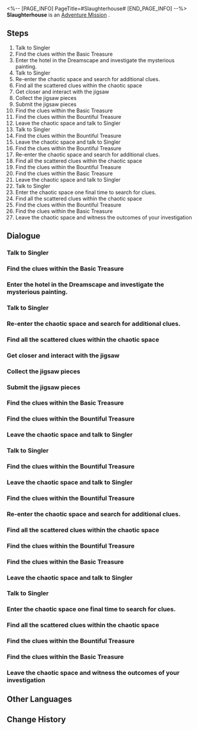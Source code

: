 <%-- [PAGE_INFO]
PageTitle=#Slaughterhouse#
[END_PAGE_INFO] --%>
{{Stub|Dialogue, characters, and location(s)}}
{{Mission Infobox
|id            = 8020233
|title         = 
|image         = Mission Slaughterhouse.png
|type          = Adventure
|event_name    = 
|chapter       = 
|requirements  = [[Trailblaze Mission]] ''[[Whodunit]]'' completed
|summary       = <!--official mission summary from Fate's Atlas-->
|characters    = <!--characters that appear in this mission-->
|startLocation = <!--location as it intially appears on the mission screen-->
|world         = <!--i.e. Penacony-->
|area          = <!--i.e. A Child's Dream-->
|prev          = 
|next          = 
|exp           = 
|credits       = 5000
|stellarJade   = 
|other         = {{Card List||delim=;}}
}}
'''Slaughterhouse''' is an [[Adventure Mission]]<!--in [world]-->.

==Steps==
# Talk to Singler
# Find the clues within the Basic Treasure
# Enter the hotel in the Dreamscape and investigate the mysterious painting.
# Talk to Singler
# Re-enter the chaotic space and search for additional clues.
# Find all the scattered clues within the chaotic space
# Get closer and interact with the jigsaw
# Collect the jigsaw pieces
# Submit the jigsaw pieces
# Find the clues within the Basic Treasure
# Find the clues within the Bountiful Treasure
# Leave the chaotic space and talk to Singler
# Talk to Singler
# Find the clues within the Bountiful Treasure
# Leave the chaotic space and talk to Singler
# Find the clues within the Bountiful Treasure
# Re-enter the chaotic space and search for additional clues.
# Find all the scattered clues within the chaotic space
# Find the clues within the Bountiful Treasure
# Find the clues within the Basic Treasure
# Leave the chaotic space and talk to Singler
# Talk to Singler
# Enter the chaotic space one final time to search for clues.
# Find all the scattered clues within the chaotic space
# Find the clues within the Bountiful Treasure
# Find the clues within the Basic Treasure
# Leave the chaotic space and witness the outcomes of your investigation

<!--
==Gameplay Notes==

--><!--
==Trial Character==

-->
==Dialogue==
{{Stub Dialogue}}
===Talk to Singler===
{{Mission Description|type=adventure|location=<!--to be added-->|A journalist named Singler firmly believes that The Family is behind all the breakdown of order in the Dreamscape world.<br />She invites you to join her investigation to validate her suspicions.}}
{{Dialogue Start}}
:{{tx}}
{{Dialogue End}}

===Find the clues within the Basic Treasure===
{{Mission Description|type=adventure|location=<!--to be added-->|update|Help Singler search for clues &mdash; they should be scattered in the mysterious space's treasure chest.}}
{{Dialogue Start}}
:{{tx}}
{{Dialogue End}}

===Enter the hotel in the Dreamscape and investigate the mysterious painting.===
{{Mission Description|type=adventure|location=<!--to be added-->|update|You have joined Singler's investigation. The first step is to visit The Reverie in the Dreamscape and examine the enigmatic paintings that have mysteriously appeared.}}
{{Dialogue Start}}
:{{tx}}
{{Dialogue End}}

===Talk to Singler===
{{Mission Description|type=adventure|location=<!--to be added-->|update|You have collected all the "evidence" in this place. Leave this chaotic and disturbed dreamscape and discuss your findings with Singler.}}
{{Dialogue Start}}
:{{tx}}
{{Dialogue End}}

===Re-enter the chaotic space and search for additional clues.===
{{Mission Description|type=adventure|location=<!--to be added-->|update|According to Singler, evidence of The Family's "crimes" is scattered throughout the chaotic space.<br />Enter the chaotic space once more and open the treasure chests in the area to collect and assemble all the clues.}}
{{Dialogue Start}}
:{{tx}}
{{Dialogue End}}

===Find all the scattered clues within the chaotic space===
{{Mission Description|type=adventure|location=<!--to be added-->|update|According to Singler, evidence of The Family's "crimes" is scattered throughout the chaotic space.<br />Open the treasure chests in the area to collect and assemble all the clues.}}
{{Dialogue Start}}
:{{tx}}
{{Dialogue End}}

===Get closer and interact with the jigsaw===
{{Mission Description|type=adventure|location=<!--to be added-->|update|You find a jigsaw frame in the mysterious and chaotic space. Completing this jigsaw might aid your investigation.}}
{{Dialogue Start}}
:{{tx}}
{{Dialogue End}}

===Collect the jigsaw pieces===
{{Mission Description|type=adventure|location=<!--to be added-->|update|Collect the scattered jigsaw pieces and complete the jigsaw.}}
{{Dialogue Start}}
:{{tx}}
{{Dialogue End}}

===Submit the jigsaw pieces===
{{Mission Description|type=adventure|location=<!--to be added-->|update|You have collected all the scattered jigsaw pieces. Return to the jigsaw frame.}}
{{Dialogue Start}}
:{{tx}}
{{Dialogue End}}

===Find the clues within the Basic Treasure===
{{Mission Description|type=adventure|location=<!--to be added-->|update|Help Singler search for clues &mdash; they should be scattered in the mysterious space's treasure chest.}}
{{Dialogue Start}}
:{{tx}}
{{Dialogue End}}

===Find the clues within the Bountiful Treasure===
{{Mission Description|type=adventure|location=<!--to be added-->|update|Help Singler search for clues &mdash; they should be scattered in the mysterious space's treasure chest.}}
{{Dialogue Start}}
:{{tx}}
{{Dialogue End}}

===Leave the chaotic space and talk to Singler===
{{Mission Description|type=adventure|location=<!--to be added-->|update|You have collected all the "evidence" in this place. Leave this chaotic and disturbed dreamscape and discuss your findings with Singler.}}
{{Dialogue Start}}
:{{tx}}
{{Dialogue End}}

===Talk to Singler===
{{Mission Description|type=adventure|location=<!--to be added-->|update|You have collected all the "evidence" in this place. Leave this chaotic and disturbed dreamscape and discuss your findings with Singler.}}
{{Dialogue Start}}
:{{tx}}
{{Dialogue End}}

===Find the clues within the Bountiful Treasure===
{{Mission Description|type=adventure|location=<!--to be added-->|update|Help Singler search for clues &mdash; they should be scattered in the mysterious space's treasure chest.}}
{{Dialogue Start}}
:{{tx}}
{{Dialogue End}}

===Leave the chaotic space and talk to Singler===
{{Mission Description|type=adventure|location=<!--to be added-->|update|You have collected all the "evidence" in this place. Leave this chaotic and disturbed dreamscape and discuss your findings with Singler.}}
{{Dialogue Start}}
:{{tx}}
{{Dialogue End}}

===Find the clues within the Bountiful Treasure===
{{Mission Description|type=adventure|location=<!--to be added-->|update|Help Singler search for clues &mdash; they should be scattered in the mysterious space's treasure chest.}}
{{Dialogue Start}}
:{{tx}}
{{Dialogue End}}

===Re-enter the chaotic space and search for additional clues.===
{{Mission Description|type=adventure|location=<!--to be added-->|update|According to Singler, evidence of The Family's "crimes" is scattered throughout the chaotic space.<br />Enter the chaotic space once more and open the treasure chests in the area to collect and assemble all the clues.}}
{{Dialogue Start}}
:{{tx}}
{{Dialogue End}}

===Find all the scattered clues within the chaotic space===
{{Mission Description|type=adventure|location=<!--to be added-->|update|According to Singler, evidence of The Family's "crimes" is scattered throughout the chaotic space.<br />Open the treasure chests in the area to collect and assemble all the clues.}}
{{Dialogue Start}}
:{{tx}}
{{Dialogue End}}

===Find the clues within the Bountiful Treasure===
{{Mission Description|type=adventure|location=<!--to be added-->|update|Help Singler search for clues &mdash; they should be scattered in the mysterious space's treasure chest.}}
{{Dialogue Start}}
:{{tx}}
{{Dialogue End}}

===Find the clues within the Basic Treasure===
{{Mission Description|type=adventure|location=<!--to be added-->|update|Help Singler search for clues &mdash; they should be scattered in the mysterious space's treasure chest.}}
{{Dialogue Start}}
:{{tx}}
{{Dialogue End}}

===Leave the chaotic space and talk to Singler===
{{Mission Description|type=adventure|location=<!--to be added-->|update|You have collected all the "evidence" in this place. Leave this chaotic and disturbed dreamscape and discuss your findings with Singler.}}
{{Dialogue Start}}
:{{tx}}
{{Dialogue End}}

===Talk to Singler===
{{Mission Description|type=adventure|location=<!--to be added-->|update|You have collected all the "evidence" in this place. Leave this chaotic and disturbed dreamscape and discuss your findings with Singler.}}
{{Dialogue Start}}
:{{tx}}
{{Dialogue End}}

===Enter the chaotic space one final time to search for clues.===
{{Mission Description|type=adventure|location=<!--to be added-->|update|According to Singler, evidence of The Family's "crimes" is scattered throughout the chaotic space.<br />Enter the space one final time and open the treasure chests in the area to collect and assemble all the clues.}}
{{Dialogue Start}}
:{{tx}}
{{Dialogue End}}

===Find all the scattered clues within the chaotic space===
{{Mission Description|type=adventure|location=<!--to be added-->|update|According to Singler, evidence of The Family's "crimes" is scattered throughout the chaotic space.<br />Enter the space one final time and open the treasure chests in the area to collect and assemble all the clues.}}
{{Dialogue Start}}
:{{tx}}
{{Dialogue End}}

===Find the clues within the Bountiful Treasure===
{{Mission Description|type=adventure|location=<!--to be added-->|update|Help Singler search for clues &mdash; they should be scattered in the mysterious space's treasure chest.}}
{{Dialogue Start}}
:{{tx}}
{{Dialogue End}}

===Find the clues within the Basic Treasure===
{{Mission Description|type=adventure|location=<!--to be added-->|update|Help Singler search for clues &mdash; they should be scattered in the mysterious space's treasure chest.}}
{{Dialogue Start}}
:{{tx}}
{{Dialogue End}}

===Leave the chaotic space and witness the outcomes of your investigation===
{{Mission Description|type=adventure|location=<!--to be added-->|update|After numerous entries and exits from the enigmatic Dreamscape spaces, you have finally gathered all the clues.<br />Leave the chaotic space and join Singler in concluding the investigation.}}
{{Dialogue Start}}
:{{tx}}
{{Dialogue End}}

==Other Languages==
{{Other Languages
|en   = Slaughterhouse
|zhs  = 屠场
|zht  = 屠宰場
|ja   = 屠畜場
|ko   = 도살장
|es   = Matadero
|fr   = Abattoir
|ru   = Бойня
|th   = ลานสังหาร
|vi   = Hiện Trường Che Giấu
|de   = Schlachthof
|id   = Tempat Pemotongan Daging
|pt   = Matadouro
}}

==Change History==
{{Change History|2.0}}
